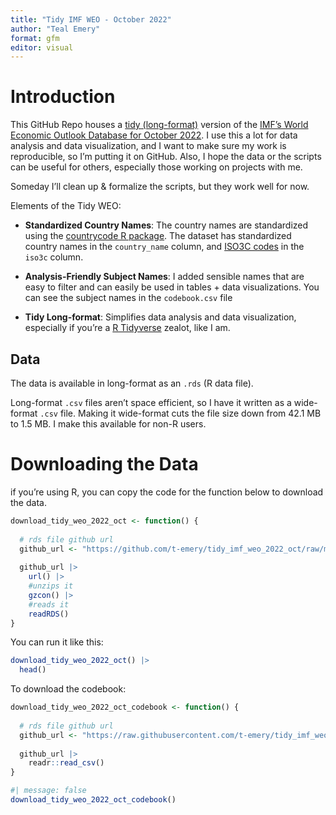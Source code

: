 ```yaml
---
title: "Tidy IMF WEO - October 2022"
author: "Teal Emery"
format: gfm
editor: visual
---
```


# Introduction

This GitHub Repo houses a [tidy (long-format)](https://r4ds.hadley.nz/data-tidy.html) version of the [IMF's World Economic Outlook Database for October 2022](https://www.imf.org/en/Publications/SPROLLs/world-economic-outlook-databases#sort=%40imfdate%20descending). I use this a lot for data analysis and data visualization, and I want to make sure my work is reproducible, so I'm putting it on GitHub. Also, I hope the data or the scripts can be useful for others, especially those working on projects with me.

Someday I'll clean up & formalize the scripts, but they work well for now.

Elements of the Tidy WEO:

-   **Standardized Country Names**: The country names are standardized using the [countrycode R package](https://github.com/vincentarelbundock/countrycode). The dataset has standardized country names in the `country_name` column, and [ISO3C codes](https://en.wikipedia.org/wiki/ISO_3166-1_alpha-3) in the `iso3c` column.

-   **Analysis-Friendly Subject Names**: I added sensible names that are easy to filter and can easily be used in tables + data visualizations. You can see the subject names in the `codebook.csv` file

-   **Tidy Long-format**: Simplifies data analysis and data visualization, especially if you're a [R Tidyverse](https://www.tidyverse.org/) zealot, like I am.

## Data

The data is available in long-format as an `.rds` (R data file).

Long-format `.csv` files aren't space efficient, so I have it written as a wide-format `.csv` file. Making it wide-format cuts the file size down from 42.1 MB to 1.5 MB. I make this available for non-R users.

# Downloading the Data

if you're using R, you can copy the code for the function below to download the data.

```r
download_tidy_weo_2022_oct <- function() {
  
  # rds file github url
  github_url <- "https://github.com/t-emery/tidy_imf_weo_2022_oct/raw/master/00_data_processed/imf_weo_2022_oct_by_country_tidy.rds"
  
  github_url |> 
    url() |> 
    #unzips it
    gzcon() |> 
    #reads it
    readRDS()
}
```

You can run it like this:

```r
download_tidy_weo_2022_oct() |> 
  head()
```

To download the codebook:

```r
download_tidy_weo_2022_oct_codebook <- function() {
  
  # rds file github url
  github_url <- "https://raw.githubusercontent.com/t-emery/tidy_imf_weo_2022_oct/master/00_data_processed/codebook.csv"
  
  github_url |> 
    readr::read_csv()
}
```

```r
#| message: false
download_tidy_weo_2022_oct_codebook()
```
